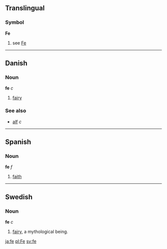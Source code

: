 {{Wikipedia}}
==Translingual==
===Symbol===
'''Fe'''
# see [[Fe]]
----

==Danish==
===Noun===
'''fe''' ''c''

# [[fairy]]

===See also===
*[[alf]] ''c''

----



==Spanish==
===Noun===
'''fe''' ''f''

# [[faith]]

----

==Swedish==
===Noun===
'''fe''' ''c''

#[[fairy]], a mythological being.

[[ja:fe]]
[[pl:Fe]]
[[sv:fe]]
